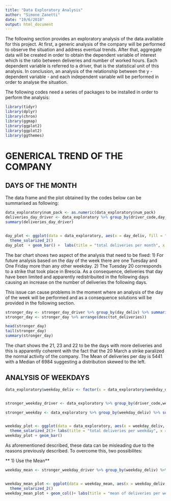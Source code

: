 ```yaml
---
title: "Data Exploratory Analysis"
author: "Simone Zanetti"
date: "19/6/2018"
output: html_document
---
```



The following section provides an exploratory analysis of the data available for this project.
At first, a generic analysis of the company will be performed to observe the situation and address eventual trends. 
After that, aggregate data will be created in order to obtain the dependent variable of interest which is the ratio between deliveries and number of worked hours. Each dependent variable is referred to a driver, that is the statistical unit of this analysis.
In conclusion, an analysis of the relationship between the y - dependent variable - and each independent variable will be performed in order to analyse the situation.

The following codes need a series of packages to be installed in order to perform the analysis:

```r
library(tidyr)
library(dplyr)
library(chron)
library(ggmap)
library(ggplot2)
library(ggplot2)
library(ggthemes)

```

# GENERICAL TREND OF THE COMPANY

## DAYS OF THE MONTH

The data frame and the plot obtained by the codes below can be summarised as following:

```r
data_exploratory$num_pack <- as.numeric(data_exploratory$num_pack)
deliveries_day_driver <- data_exploratory %>% group_by(driver_code,day_deliv) %>% summarise(tot_deliveries = sum(delivery)) 
summary(deliveries_day_driver)


day_plot <- ggplot(data = data_exploratory, aes(x = day_deliv, fill = "indianred2")) + 
  theme_solarized_2() 
day_plot  + geom_bar() +  labs(title = "total deliveries per month", x = "days of the month") + guides(fill = FALSE)  


```

The bar chart shows two aspect of the analysis that need to be fixed:
1) For future analysis based on the day of the week there are one Tuesday and One Friday more than any other weekday. 
2) The Tuesday 20 corresponds to a strike that took place in Brescia. As a consequence, deliveries that day have been limited and apparently redistribuited in the following days causing an increase on the number of deliveries the following days.

This issue can cause problems in the moment where an analysis of the day of the week will be performed and as a consequence solutions will be provided in the following section.


```r
stronger_day <- stronger_day_driver %>% group_by(day_deliv) %>% summarise(tot_deliveries = sum(tot_deliveries)) 
stronger_day <- stronger_day %>% arrange(desc(tot_deliveries))

head(stronger_day)
tail(stronger_day)
summary(stronger_day)

```


The chart shows the 21, 23 and 22 to be the days with more deliveries and this is apparently coherent with the fact that the 20 March a strike paralized the normal activity of the company.
The Mean of deliveries per day is 5441 with a Median of 6984 suggesting a distribution skewed to the left.

## ANALYSIS OF WEEKDAYS




```r

data_exploratory$weekday_deliv <- factor(x = data_exploratory$weekday_deliv, levels = c("lun","mar","mer","gio","ven","sab"))


stronger_weekday_driver <- data_exploratory %>% group_by(driver_code,weekday_deliv) %>% summarise(tot_delivery = sum(delivery))

stronger_weekday <- data_exploratory %>% group_by(weekday_deliv) %>% summarise(tot_delivery = sum(delivery))


weekday_plot <- ggplot(data = data_exploratory, aes(x = weekday_deliv, fill = "indianred2")) + 
  theme_solarized_2()+ labs(title = "total deliveries per weekday", x = "weekdays") + guides(fill = FALSE)
weekday_plot + geom_bar()
```

As aforementioned described, these data can be misleading due to the reasons previously described.
To overcome this, two possibilites:

** 1) Use the Mean**

```r
weekday_mean <- stronger_weekday_driver %>% group_by(weekday_deliv) %>% summarise(mean = mean(n())) 


weekday_mean_plot <- ggplot(data = weekday_mean, aes(x = weekday_deliv, y = mean, fill = "indianred2")) + 
  theme_solarized_2()
weekday_mean_plot + geom_col()+ labs(title = "mean of deliveries per weekday", x = "weekdays") + guides(fill = FALSE)
  
```


